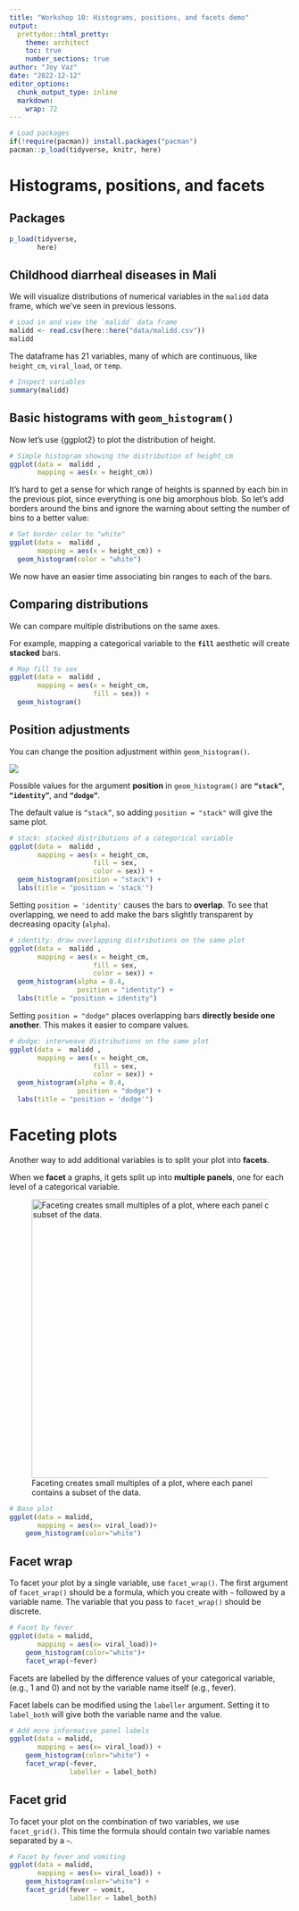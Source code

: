 ```yaml
---
title: "Workshop 10: Histograms, positions, and facets demo"
output:
  prettydoc::html_pretty:
    theme: architect
    toc: true
    number_sections: true
author: "Joy Vaz"
date: "2022-12-12"
editor_options: 
  chunk_output_type: inline
  markdown: 
    wrap: 72
---
```


```r
# Load packages 
if(!require(pacman)) install.packages("pacman")
pacman::p_load(tidyverse, knitr, here)
```

# Histograms, positions, and facets

## Packages

```r
p_load(tidyverse,
       here)
```

## Childhood diarrheal diseases in Mali

We will visualize distributions of numerical variables in the `malidd`
data frame, which we've seen in previous lessons.

```r
# Load in and view the `malidd` data frame
malidd <- read.csv(here::here("data/malidd.csv"))
malidd
```

The dataframe has 21 variables, many of which are continuous, like
`height_cm`, `viral_load`, or `temp`.

```r
# Inspect variables
summary(malidd)
```

## Basic histograms with `geom_histogram()`

Now let's use {ggplot2} to plot the distribution of height.

```r
# Simple histogram showing the distribution of height_cm
ggplot(data =  malidd , 
       mapping = aes(x = height_cm))
```

It's hard to get a sense for which range of heights is spanned by each
bin in the previous plot, since everything is one big amorphous blob. So
let's add borders around the bins and ignore the warning about setting
the number of bins to a better value:

```r
# Set border color to "white"
ggplot(data =  malidd , 
       mapping = aes(x = height_cm)) +
  geom_histogram(color = "white")
```

We now have an easier time associating bin ranges to each of the bars.

## Comparing distributions

We can compare multiple distributions on the same axes.

For example, mapping a categorical variable to the **`fill`** aesthetic
will create **stacked** bars.

```r
# Map fill to sex
ggplot(data =  malidd , 
       mapping = aes(x = height_cm,
                     fill = sex)) +
  geom_histogram()
```

## Position adjustments

You can change the position adjustment within `geom_histogram()`.

![](images/gg_min_build.png)

Possible values for the argument **position** in `geom_histogram()` are
**`“stack”`**, **`“identity”`**, and **`“dodge”`**.

The default value is `“stack”`, so adding `position = "stack"` will give
the same plot.

```r
# stack: stacked distributions of a categorical variable  
ggplot(data =  malidd , 
       mapping = aes(x = height_cm, 
                     fill = sex,
                     color = sex)) +
  geom_histogram(position = "stack") + 
  labs(title = "position = 'stack'")
```

Setting `position = 'identity'` causes the bars to **overlap**. To see
that overlapping, we need to add make the bars slightly transparent by
decreasing opacity (`alpha`).

```r
# identity: draw overlapping distributions on the same plot
ggplot(data =  malidd , 
       mapping = aes(x = height_cm, 
                     fill = sex,
                     color = sex)) +
  geom_histogram(alpha = 0.4, 
                 position = "identity") + 
  labs(title = "position = identity")
```

Setting `position = "dodge"` places overlapping bars **directly beside
one another**. This makes it easier to compare values.

```r
# dodge: interweave distributions on the same plot
ggplot(data =  malidd , 
       mapping = aes(x = height_cm, 
                     fill = sex,
                     color = sex)) +
  geom_histogram(alpha = 0.4, 
                 position = "dodge") + 
  labs(title = "position = 'dodge'")
```

# Faceting plots

Another way to add additional variables is to split your plot into
**facets**.

When we **facet** a graphs, it gets split up into **multiple panels**,
one for each level of a categorical variable.

![Faceting creates small multiples of a plot, where each panel contains
a subset of the data.](images/gglayers_facet.png){width="500"}

```r
# Base plot
ggplot(data = malidd, 
       mapping = aes(x= viral_load))+
    geom_histogram(color="white")
```

## Facet wrap

To facet your plot by a single variable, use `facet_wrap()`. The first
argument of `facet_wrap()` should be a formula, which you create with
`~` followed by a variable name. The variable that you pass to
`facet_wrap()` should be discrete.

```r
# Facet by fever
ggplot(data = malidd, 
       mapping = aes(x= viral_load))+
    geom_histogram(color="white")+
    facet_wrap(~fever)
```

Facets are labelled by the difference values of your categorical
variable, (e.g., 1 and 0) and not by the variable name itself (e.g.,
fever).

Facet labels can be modified using the `labeller` argument. Setting it
to `label_both` will give both the variable name and the value.

```r
# Add more informative panel labels
ggplot(data = malidd, 
       mapping = aes(x= viral_load)) +
    geom_histogram(color="white") +
    facet_wrap(~fever, 
               labeller = label_both)
```

## Facet grid

To facet your plot on the combination of two variables, we use
`facet_grid()`. This time the formula should contain two variable names
separated by a `~`.

```r
# Facet by fever and vomiting
ggplot(data = malidd, 
       mapping = aes(x= viral_load)) +
    geom_histogram(color="white") +
    facet_grid(fever ~ vomit, 
               labeller = label_both)
```
